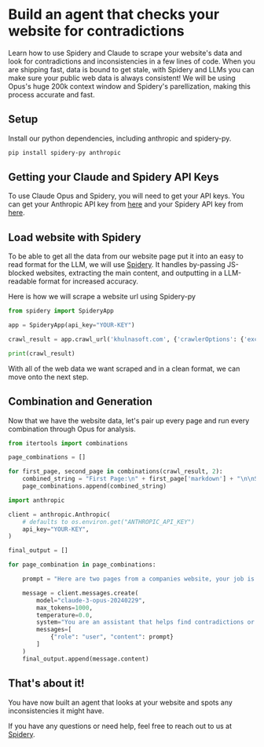 # Build an agent that checks your website for contradictions

Learn how to use Spidery and Claude to scrape your website's data and look for contradictions and inconsistencies in a few lines of code. When you are shipping fast, data is bound to get stale, with Spidery and LLMs you can make sure your public web data is always consistent! We will be using Opus's huge 200k context window and Spidery's parellization, making this process accurate and fast.

## Setup

Install our python dependencies, including anthropic and spidery-py.

```bash
pip install spidery-py anthropic
```

## Getting your Claude and Spidery API Keys

To use Claude Opus and Spidery, you will need to get your API keys. You can get your Anthropic API key from [here](https://www.anthropic.com/) and your Spidery API key from [here](https://spidery.khulnasoft.com).

## Load website with Spidery

To be able to get all the data from our website page put it into an easy to read format for the LLM, we will use [Spidery](https://spidery.khulnasoft.com). It handles by-passing JS-blocked websites, extracting the main content, and outputting in a LLM-readable format for increased accuracy.

Here is how we will scrape a website url using Spidery-py

```python
from spidery import SpideryApp

app = SpideryApp(api_key="YOUR-KEY")

crawl_result = app.crawl_url('khulnasoft.com', {'crawlerOptions': {'excludes': ['blog/*','usecases/*']}})

print(crawl_result)
```

With all of the web data we want scraped and in a clean format, we can move onto the next step.

## Combination and Generation

Now that we have the website data, let's pair up every page and run every combination through Opus for analysis.

```python
from itertools import combinations

page_combinations = []

for first_page, second_page in combinations(crawl_result, 2):
    combined_string = "First Page:\n" + first_page['markdown'] + "\n\nSecond Page:\n" + second_page['markdown']
    page_combinations.append(combined_string)

import anthropic

client = anthropic.Anthropic(
    # defaults to os.environ.get("ANTHROPIC_API_KEY")
    api_key="YOUR-KEY",
)

final_output = []

for page_combination in page_combinations:

    prompt = "Here are two pages from a companies website, your job is to find any contradictions or differences in opinion between the two pages, this could be caused by outdated information or other. If you find any contradictions, list them out and provide a brief explanation of why they are contradictory or differing. Make sure the explanation is specific and concise. It is okay if you don't find any contradictions, just say 'No contradictions found' and nothing else. Here are the pages: " + "\n\n".join(page_combination)

    message = client.messages.create(
        model="claude-3-opus-20240229",
        max_tokens=1000,
        temperature=0.0,
        system="You are an assistant that helps find contradictions or differences in opinion between pages in a company website and knowledge base. This could be caused by outdated information in the knowledge base.",
        messages=[
            {"role": "user", "content": prompt}
        ]
    )
    final_output.append(message.content)

```

## That's about it!

You have now built an agent that looks at your website and spots any inconsistencies it might have.

If you have any questions or need help, feel free to reach out to us at [Spidery](https://spidery.khulnasoft.com).
